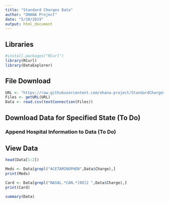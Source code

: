 ```yaml
---
title: "Standard Charges Data"
author: "OHANA Project"
date: "5/10/2019"
output: html_document
---
```


## Libraries

```r
#install.packages("RCurl")
library(RCurl)
library(DataExplorer)
```

## File Download

```r
URL <- "https://raw.githubusercontent.com/ohana-project/StandardChargesData/master/chargelevel.csv"
Files <- getURL(URL)
Data <- read.csv(textConnection(Files))
```

## Download Data for Specified State (To Do)

### Append Hospital Information to Data (To Do)


## View Data

```r
head(Data[1:2])
```

```r
Meds <- Data[grepl("ACETAMINOPHEN",Data$Charge),]
print(Meds)
```

```r
Card <- Data[grepl("NASAL.*CAN.*[0O]2 ",Data$Charge),]
print(Card)
```

```r
summary(Data)
```

